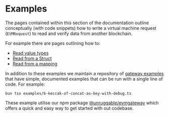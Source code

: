
# Examples

The pages contained within this section of the documentation outline conceptually (with code snippets) how to write a virtual machine request (`EVMRequest`) to read and verify data from another blockchain.

For example there are pages outlining how to:

- [Read value types](/examples/reading-value-types)
- [Read from a Struct](/examples/reading-structs)
- [Read from a mapping](/examples/reading-from-a-mapping)

In addition to these examples we maintain a repository of [gateway examples](https://github.com/unruggable-labs/gateway-examples) that have simple, documented examples that can be run with a single line of code. For example: 

`bun tsx examples/6-keccak-of-concat-as-key-with-debug.ts` 

These example utilise our npm package [@unruggable/evmgateway](https://www.npmjs.com/package/@unruggable/evmgateway) which offers a quick and easy way to get started with out codebase.